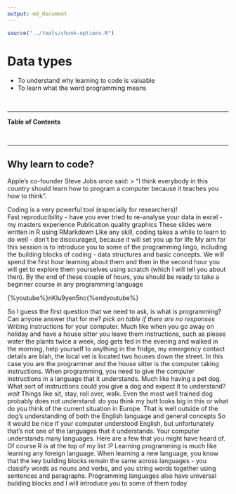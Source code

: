 ```yaml
---
output: md_document
---
```

```r
source("../tools/chunk-options.R")
```

# Data types

<!--sec data-title="Learning Objectives" data-id="obj" data-show=true data-collapse=false ces-->

* To understand why learning to code is valuable
* To learn what the word programming means

<!--endsec-->

<br>

---

**Table of Contents**

<!-- toc -->

<br>

---

## Why learn to code? 

Apple's co-founder Steve Jobs once said: 
> "I think everybody in this country should learn how to program a computer because it teaches you how to think".

Coding is a very powerful tool (especially for researchers)!  
Fast reproducibility - have you ever tried to re-analyse your data in excel - my masters experience
Publication quality graphics
These slides were written in R using RMarkdown
Like any skill, coding takes a while to learn to do well - don’t be discouraged, because it will set you up for life
My aim for this session is to introduce you to some of the programming lingo, including the building blocks of coding - data structures and basic concepts. We will spend the first hour learning about them and then in the second hour you will get to explore them yourselves using scratch (which I will tell you about then). By the end of these couple of hours, you should be ready to take a beginner course in any programming language

<!--sec data-title="Why learn to code? (YouTube)" data-id="vid1" data-show=true data-collapse=true ces-->

{%youtube%}nKIu9yen5nc{%endyoutube%}

<!--endsec-->

So I guess the first question that we need to ask, is what is programming? Can anyone answer that for me? *pick on table if there are no responses* Writing instructions for your computer. Much like when you go away on holiday and have a house sitter you leave them instructions, such as please water the plants twice a week, dog gets fed in the evening and walked in the morning, help yourself to anything in the fridge, my emergency contact details are blah, the local vet is located two houses down the street. In this case you are the programmer and the house sitter is the computer taking instructions.
When programming, you need to give the computer instructions in a language that it understands. Much like having a pet dog. What sort of instructions could you give a dog and expect it to understand? *wait* Things like sit, stay, roll over, walk. Even the most well trained dog probably does not understand: do you think my butt looks big in this or what do you think of the current situation in Europe. That is well outside of the dog’s understanding of both the English language and general concepts 
So it would be nice if your computer understood English, but unfortunately that’s not one of the languages that it understands. Your computer understands many languages. Here are a few that you might have heard of. Of course R is at the top of my list :P
Learning programming is much like learning any foreign language. When learning a new language, you know that the key building blocks remain the same across languages - you classify words as nouns and verbs, and you string words together using sentences and paragraphs. Programming languages also have universal building blocks and I will introduce you to some of them today



